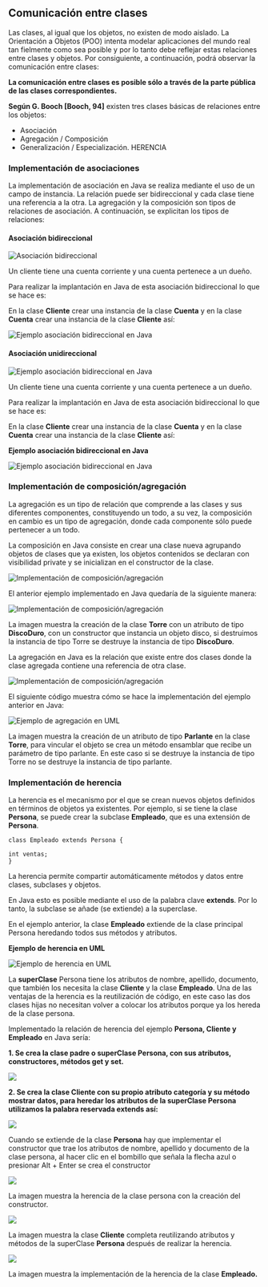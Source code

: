 ## **Comunicación entre clases**

Las clases, al igual que los objetos, no existen de modo aislado. La Orientación a Objetos (POO) intenta modelar aplicaciones del mundo real tan fielmente como sea posible y por lo tanto debe reflejar estas relaciones entre clases y objetos. Por consiguiente, a continuación, podrá observar la comunicación entre clases:

**La comunicación entre clases es posible sólo a través de la parte pública de las clases correspondientes.**

**Según G. Booch [Booch, 94]** existen tres clases básicas de relaciones entre los objetos:

- Asociación
- Agregación / Composición
- Generalización / Especialización. HERENCIA

### **Implementación de asociaciones**

La implementación de asociación en Java se realiza mediante el uso de un campo de instancia. La relación puede ser bidireccional y cada clase tiene una referencia a la otra. La agregación y la composición son tipos de relaciones de asociación. A continuación, se explicitan los tipos de relaciones:

#### **Asociación bidireccional**

![Asociación bidireccional](/images/aplicacion-del-paradigma-orientado-a-objetos/016.svg)

Un cliente tiene una cuenta corriente y una cuenta pertenece a un dueño.

Para realizar la implantación en Java de esta asociación bidireccional lo que se hace es:

En la clase **Cliente** crear una instancia de la clase **Cuenta** y en la clase **Cuenta** crear una instancia de la clase **Cliente** así:

![Ejemplo asociación bidireccional en Java](/images/aplicacion-del-paradigma-orientado-a-objetos/017.jpg)

#### **Asociación unidireccional**

![Ejemplo asociación bidireccional en Java](/images/aplicacion-del-paradigma-orientado-a-objetos/018.svg)

Un cliente tiene una cuenta corriente y una cuenta pertenece a un dueño.

Para realizar la implantación en Java de esta asociación bidireccional lo que se hace es:

En la clase **Cliente** crear una instancia de la clase **Cuenta** y en la clase **Cuenta** crear una instancia de la clase **Cliente** así:

**Ejemplo asociación bidireccional en Java**

![Ejemplo asociación bidireccional en Java](/images/aplicacion-del-paradigma-orientado-a-objetos/019.jpg)

### **Implementación de composición/agregación**

La agregación es un tipo de relación que comprende a las clases y sus diferentes componentes, constituyendo un todo, a su vez, la composición en cambio es un tipo de agregación, donde cada componente sólo puede pertenecer a un todo.

La composición en Java consiste en crear una clase nueva agrupando objetos de clases que ya existen, los objetos contenidos se declaran con visibilidad private y se inicializan en el constructor de la clase.

![Implementación de composición/agregación](/images/aplicacion-del-paradigma-orientado-a-objetos/020.svg)

El anterior ejemplo implementado en Java quedaría de la siguiente manera:

![Implementación de composición/agregación](/images/aplicacion-del-paradigma-orientado-a-objetos/021.jpg)

La imagen muestra la creación de la clase **Torre** con un atributo de tipo **DiscoDuro**, con un constructor que instancia un objeto disco, si destruimos la instancia de tipo Torre se destruye la instancia de tipo **DiscoDuro**.

La agregación en Java es la relación que existe entre dos clases donde la clase agregada contiene una referencia de otra clase.

![Implementación de composición/agregación](/images/aplicacion-del-paradigma-orientado-a-objetos/022.svg)

El siguiente código muestra cómo se hace la implementación del ejemplo anterior en Java:

![Ejemplo de agregación en UML](/images/aplicacion-del-paradigma-orientado-a-objetos/023.jpg)

La imagen muestra la creación de un atributo de tipo **Parlante** en la clase **Torre**, para vincular el objeto se crea un método ensamblar que recibe un parámetro de tipo parlante. En este caso si se destruye la instancia de tipo Torre no se destruye la instancia de tipo parlante.

### **Implementación de herencia**

La herencia es el mecanismo por el que se crean nuevos objetos definidos en términos de objetos ya existentes. Por ejemplo, si se tiene la clase **Persona**, se puede crear la subclase **Empleado**, que es una extensión de **Persona**.

~~~
class Empleado extends Persona {

int ventas;
}
~~~

La herencia permite compartir automáticamente métodos y datos entre clases, subclases y objetos.

En Java esto es posible mediante el uso de la palabra clave **extends**. Por lo tanto, la subclase se añade (se extiende) a la superclase.

En el ejemplo anterior, la clase **Empleado** extiende de la clase principal Persona heredando todos sus métodos y atributos.   

**Ejemplo de herencia en UML**

![Ejemplo de herencia en UML](/images/aplicacion-del-paradigma-orientado-a-objetos/024.svg)

La **superClase** Persona tiene los atributos de nombre, apellido, documento, que también los necesita la clase **Cliente** y la clase **Empleado**. Una de las ventajas de la herencia es la reutilización de código, en este caso las dos clases hijas no necesitan volver a colocar los atributos porque ya los hereda de la clase persona.

Implementado la relación de herencia del ejemplo **Persona, Cliente y Empleado** en Java sería:

**1. Se crea la clase padre o superClase Persona, con sus atributos, constructores, métodos get y set.**

![](/images/aplicacion-del-paradigma-orientado-a-objetos/025.jpg)

**2. Se crea la clase Cliente con su propio atributo categoría y su método mostrar datos, para heredar los atributos de la superClase Persona utilizamos la palabra reservada extends así:**

![](/images/aplicacion-del-paradigma-orientado-a-objetos/026.jpg)

Cuando se extiende de la clase **Persona** hay que implementar el constructor que trae los atributos de nombre, apellido y documento de la clase persona, al hacer clic en el bombillo que señala la flecha azul o presionar Alt + Enter se crea el constructor

![](/images/aplicacion-del-paradigma-orientado-a-objetos/027.jpg)

La imagen muestra la herencia de la clase persona con la creación del constructor.

![](/images/aplicacion-del-paradigma-orientado-a-objetos/028.jpg)

La imagen muestra la clase **Cliente** completa reutilizando atributos y métodos de la superClase **Persona** después de realizar la herencia.

![](/images/aplicacion-del-paradigma-orientado-a-objetos/029.jpg)

La imagen muestra la implementación de la herencia de la clase **Empleado.**

